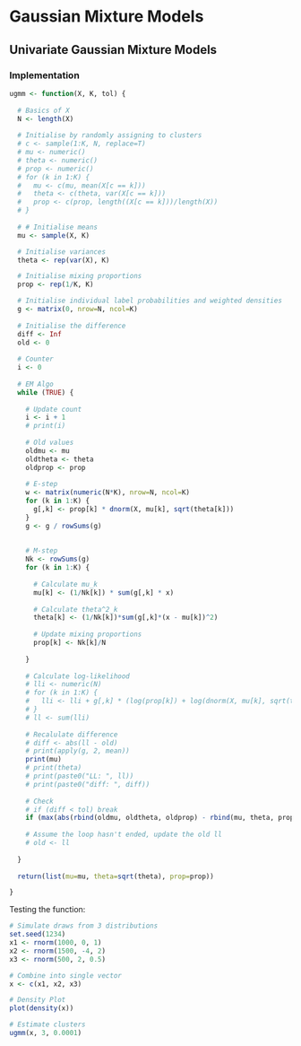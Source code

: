 # Gaussian Mixture Models

## Univariate Gaussian Mixture Models

<!-- Discussion of the model goes here -->


### Implementation

```r

ugmm <- function(X, K, tol) {
  
  # Basics of X
  N <- length(X)
  
  # Initialise by randomly assigning to clusters
  # c <- sample(1:K, N, replace=T)
  # mu <- numeric()
  # theta <- numeric()
  # prop <- numeric()
  # for (k in 1:K) {
  #   mu <- c(mu, mean(X[c == k]))
  #   theta <- c(theta, var(X[c == k]))
  #   prop <- c(prop, length((X[c == k]))/length(X))
  # }
  
  # # Initialise means
  mu <- sample(X, K)

  # Initialise variances
  theta <- rep(var(X), K)

  # Initialise mixing proportions
  prop <- rep(1/K, K)

  # Initialise individual label probabilities and weighted densities
  g <- matrix(0, nrow=N, ncol=K)
  
  # Initialise the difference
  diff <- Inf
  old <- 0
  
  # Counter
  i <- 0
  
  # EM Algo
  while (TRUE) {
    
    # Update count
    i <- i + 1
    # print(i)
    
    # Old values
    oldmu <- mu
    oldtheta <- theta
    oldprop <- prop
    
    # E-step
    w <- matrix(numeric(N*K), nrow=N, ncol=K)
    for (k in 1:K) {
      g[,k] <- prop[k] * dnorm(X, mu[k], sqrt(theta[k]))
    }
    g <- g / rowSums(g)
    
    
    # M-step
    Nk <- rowSums(g)
    for (k in 1:K) {
      
      # Calculate mu_k
      mu[k] <- (1/Nk[k]) * sum(g[,k] * x)
      
      # Calculate theta^2_k
      theta[k] <- (1/Nk[k])*sum(g[,k]*(x - mu[k])^2)
      
      # Update mixing proportions
      prop[k] <- Nk[k]/N
      
    }
    
    # Calculate log-likelihood
    # lli <- numeric(N)
    # for (k in 1:K) {
    #   lli <- lli + g[,k] * (log(prop[k]) + log(dnorm(X, mu[k], sqrt(theta[k]))))
    # }
    # ll <- sum(lli)
    
    # Recalulate difference
    # diff <- abs(ll - old)
    # print(apply(g, 2, mean))
    print(mu)
    # print(theta)
    # print(paste0("LL: ", ll))
    # print(paste0("diff: ", diff))
    
    # Check
    # if (diff < tol) break
    if (max(abs(rbind(oldmu, oldtheta, oldprop) - rbind(mu, theta, prop))) < tol) break
    
    # Assume the loop hasn't ended, update the old ll
    # old <- ll
    
  }
  
  return(list(mu=mu, theta=sqrt(theta), prop=prop))

}


```

Testing the function:

```r

# Simulate draws from 3 distributions
set.seed(1234)
x1 <- rnorm(1000, 0, 1)
x2 <- rnorm(1500, -4, 2)
x3 <- rnorm(500, 2, 0.5)

# Combine into single vector
x <- c(x1, x2, x3)

# Density Plot
plot(density(x))

# Estimate clusters
ugmm(x, 3, 0.0001)

```
